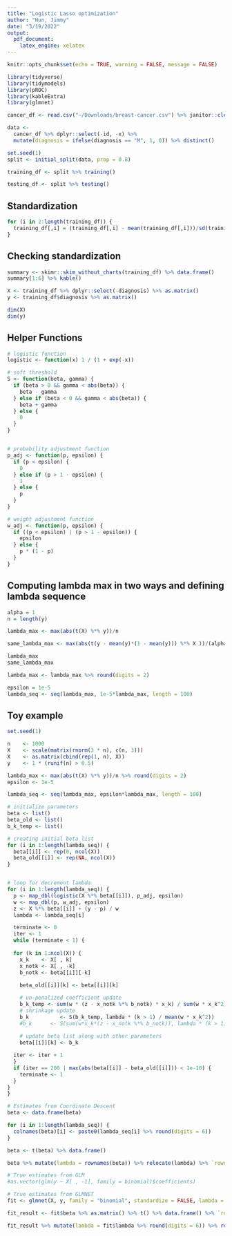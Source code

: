 ```yaml
---
title: "Logistic Lasso optimization"
author: "Hun, Jimmy"
date: "3/19/2022"
output:
  pdf_document:
    latex_engine: xelatex
---
```


```r
knitr::opts_chunk$set(echo = TRUE, warning = FALSE, message = FALSE)
```

```r
library(tidyverse)
library(tidymodels)
library(pROC)
library(kableExtra)
library(glmnet)
```


```r
cancer_df <- read.csv("~/Downloads/breast-cancer.csv") %>% janitor::clean_names()
```


```r
data <- 
  cancer_df %>% dplyr::select(-id, -x) %>% 
  mutate(diagnosis = ifelse(diagnosis == "M", 1, 0)) %>% distinct()

set.seed(1)
split <- initial_split(data, prop = 0.8)

training_df <- split %>% training()

testing_df <- split %>% testing()
```

## Standardization

```r
for (i in 2:length(training_df)) {
  training_df[,i] = (training_df[,i] - mean(training_df[,i]))/sd(training_df[,i])
}
```

## Checking standardization

```r
summary <- skimr::skim_without_charts(training_df) %>% data.frame()
summary[1:6] %>% kable()
```

```r
X <- training_df %>% dplyr::select(-diagnosis) %>% as.matrix()
y <- training_df$diagnosis %>% as.matrix()

dim(X)
dim(y)
```

## Helper Functions

```r
# logistic function
logistic <- function(x) 1 / (1 + exp(-x))

# soft threshold
S <- function(beta, gamma) {
  if (beta > 0 && gamma < abs(beta)) {
    beta - gamma
  } else if (beta < 0 && gamma < abs(beta)) {
    beta + gamma
  } else {
    0
  }
}


# probability adjustment function
p_adj <- function(p, epsilon) {
  if (p < epsilon) {
    0
  } else if (p > 1 - epsilon) {
    1
  } else {
    p
  }
}

# weight adjustment function
w_adj <- function(p, epsilon) {
  if ((p < epsilon) | (p > 1 - epsilon)) {
    epsilon
  } else {
    p * (1 - p)
  }
}
```


## Computing lambda max in two ways and defining lambda sequence

```r
alpha = 1
n = length(y)

lambda_max <- max(abs(t(X) %*% y))/n

same_lambda_max <- max(abs(t(y - mean(y)*(1 - mean(y))) %*% X ))/(alpha*n)

lambda_max
same_lambda_max

lambda_max <- lambda_max %>% round(digits = 2)

epsilon = 1e-5
lambda_seq <- seq(lambda_max, 1e-5*lambda_max, length = 100)
```


## Toy example

```r
set.seed(1)

n    <- 1000
X    <- scale(matrix(rnorm(3 * n), c(n, 3)))
X    <- as.matrix(cbind(rep(1, n), X))
y    <- 1 * (runif(n) > 0.5)

lambda_max <- max(abs(t(X) %*% y))/n %>% round(digits = 2)
epsilon <- 1e-5

lambda_seq <- seq(lambda_max, epsilon*lambda_max, length = 100)

# initialize parameters
beta <- list()
beta_old <- list()
b_k_temp <- list()

# creating initial beta list
for (i in 1:length(lambda_seq)) {
  beta[[i]] <- rep(0, ncol(X))
  beta_old[[i]] <- rep(NA, ncol(X))
}


# loop for decrement lambda
for (i in 1:length(lambda_seq)) {
  p <- map_dbl(logistic(X %*% beta[[i]]), p_adj, epsilon)
  w <- map_dbl(p, w_adj, epsilon)
  z <- X %*% beta[[i]] + (y - p) / w
  lambda <- lambda_seq[i]

  terminate <- 0
  iter <- 1
  while (terminate < 1) {
  
  for (k in 1:ncol(X)) {
    x_k    <- X[ , k]
    x_notk <- X[ , -k]
    b_notk <- beta[[i]][-k]
    
    beta_old[[i]][k] <- beta[[i]][k]

    # un-penalized coefficient update
    b_k_temp <- sum(w * (z - x_notk %*% b_notk) * x_k) / sum(w * x_k^2)
    # shrinkage update
    b_k          <- S(b_k_temp, lambda * (k > 1) / mean(w * x_k^2))
    #b_k      <- S(sum(w*x_k*(z - x_notk %*% b_notk)), lambda * (k > 1)) / sum(w * x_k^2)
    
    # update beta list along with other parameters
    beta[[i]][k] <- b_k

  iter <- iter + 1
  }
  if (iter == 200 | max(abs(beta[[i]] - beta_old[[i]])) < 1e-10) {
    terminate <- 1
  }
}
}

# Estimates from Coordinate Descent
beta <- data.frame(beta)

for (i in 1:length(lambda_seq)) {
  colnames(beta)[i] <- paste0(lambda_seq[i] %>% round(digits = 6))
}

beta <- t(beta) %>% data.frame() 

beta %>% mutate(lambda = rownames(beta)) %>% relocate(lambda) %>% `rownames<-`( NULL )

# True estimates from GLM
#as.vector(glm(y ~ X[ , -1], family = binomial)$coefficients)

# True estimates from GLMNET
fit <- glmnet(X, y, family = "binomial", standardize = FALSE, lambda = lambda_seq, thresh = 1e-10)

fit_result <- fit$beta %>% as.matrix() %>% t() %>% data.frame() %>% `rownames<-`( NULL )

fit_result %>% mutate(lambda = fit$lambda %>% round(digits = 6)) %>% relocate(lambda)
```

